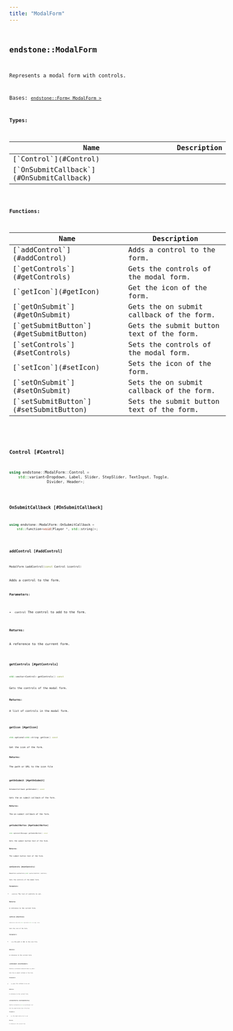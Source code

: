 ```yaml
---
title: "ModalForm"
---
```


## <code className="doc-symbol doc-symbol-class"/> endstone::ModalForm

Represents a modal form with controls.


Bases: [`endstone::Form< ModalForm >`](form)






**Types:**

<table>
<thead>
   <tr>
      <th>Name</th>
      <th>Description</th>
   </tr>
</thead>
<tbody>
<tr key="classendstone_1_1_modal_form_1a8e10f5a1239c36f705b0a61711efa6ef">
    <td>[`Control`](#Control)</td>
    <td></td>
</tr>
<tr key="classendstone_1_1_modal_form_1ab4f2f004b3e53a53b2ebe3c9ae04b740">
    <td>[`OnSubmitCallback`](#OnSubmitCallback)</td>
    <td></td>
</tr>
</tbody>
</table>









**Functions:**

<table>
<thead>
   <tr>
      <th>Name</th>
      <th>Description</th>
   </tr>
</thead>
<tbody>
<tr key="classendstone_1_1_modal_form_1a452bb91fb803add030766ca27b591ff2">
    <td>[`addControl`](#addControl)</td>
    <td>Adds a control to the form.</td>
</tr>
<tr key="classendstone_1_1_modal_form_1a9d307f7b12bb0b9fcc13ae2b6945db93">
    <td>[`getControls`](#getControls)</td>
    <td>Gets the controls of the modal form.</td>
</tr>
<tr key="classendstone_1_1_modal_form_1a5b90bdebd0b0e810a4d8fbdeb15fa18d">
    <td>[`getIcon`](#getIcon)</td>
    <td>Get the icon of the form.</td>
</tr>
<tr key="classendstone_1_1_modal_form_1afb79d3eda590aca8e014c5db99715e70">
    <td>[`getOnSubmit`](#getOnSubmit)</td>
    <td>Gets the on submit callback of the form.</td>
</tr>
<tr key="classendstone_1_1_modal_form_1a5e57d1511c91d8af59d8df8ad3f29803">
    <td>[`getSubmitButton`](#getSubmitButton)</td>
    <td>Gets the submit button text of the form.</td>
</tr>
<tr key="classendstone_1_1_modal_form_1ab65ea6f6acb1b5c10610e83ce5f67bc2">
    <td>[`setControls`](#setControls)</td>
    <td>Sets the controls of the modal form.</td>
</tr>
<tr key="classendstone_1_1_modal_form_1a4192a3d22178a35987c77ce2a4cee2e2">
    <td>[`setIcon`](#setIcon)</td>
    <td>Sets the icon of the form.</td>
</tr>
<tr key="classendstone_1_1_modal_form_1a9b0b97dfd47eb028a0dda6b1229bacec">
    <td>[`setOnSubmit`](#setOnSubmit)</td>
    <td>Sets the on submit callback of the form.</td>
</tr>
<tr key="classendstone_1_1_modal_form_1a0829564dd011a2e7de8518900dd17561">
    <td>[`setSubmitButton`](#setSubmitButton)</td>
    <td>Sets the submit button text of the form.</td>
</tr>
</tbody>
</table>

### <code className="doc-symbol doc-symbol-typedef"/> Control [#Control]

```cpp
using endstone::ModalForm::Control =
    std::variant<Dropdown, Label, Slider, StepSlider, TextInput, Toggle,
                 Divider, Header>;
```
### <code className="doc-symbol doc-symbol-typedef"/> OnSubmitCallback [#OnSubmitCallback]

```cpp
using endstone::ModalForm::OnSubmitCallback =
    std::function<void(Player *, std::string)>;
```
### <code className="doc-symbol doc-symbol-function"/> addControl [#addControl]

```cpp
ModalForm &addControl(const Control &control)
```

Adds a control to the form.





**Parameters:**


* `control` The control to add to the form. 



**Returns:**

A reference to the current form. 





        
### <code className="doc-symbol doc-symbol-function"/> getControls [#getControls]

```cpp
std::vector<Control> getControls() const
```

Gets the controls of the modal form.





**Returns:**

A list of controls in the modal form. 





        
### <code className="doc-symbol doc-symbol-function"/> getIcon [#getIcon]

```cpp
std::optional<std::string> getIcon() const
```

Get the icon of the form.





**Returns:**

The path or URL to the icon file 





        
### <code className="doc-symbol doc-symbol-function"/> getOnSubmit [#getOnSubmit]

```cpp
OnSubmitCallback getOnSubmit() const
```

Gets the on submit callback of the form.





**Returns:**

The on submit callback of the form. 





        
### <code className="doc-symbol doc-symbol-function"/> getSubmitButton [#getSubmitButton]

```cpp
std::optional<Message> getSubmitButton() const
```

Gets the submit button text of the form.





**Returns:**

The submit button text of the form. 





        
### <code className="doc-symbol doc-symbol-function"/> setControls [#setControls]

```cpp
ModalForm &setControls(std::vector<Control> controls)
```

Sets the controls of the modal form.





**Parameters:**


* `controls` The list of controls to set. 



**Returns:**

A reference to the current form. 





        
### <code className="doc-symbol doc-symbol-function"/> setIcon [#setIcon]

```cpp
ModalForm &setIcon(std::optional<std::string> icon)
```

Sets the icon of the form.





**Parameters:**


* `icon` The path or URL to the icon file. 



**Returns:**

A reference to the current form. 





        
### <code className="doc-symbol doc-symbol-function"/> setOnSubmit [#setOnSubmit]

```cpp
ModalForm &setOnSubmit(OnSubmitCallback on_submit)
```

Sets the on submit callback of the form.





**Parameters:**


* `on_submit` The callback to be set. 



**Returns:**

A reference to the current form. 





        
### <code className="doc-symbol doc-symbol-function"/> setSubmitButton [#setSubmitButton]

```cpp
ModalForm &setSubmitButton(std::optional<Message> text)
```

Sets the submit button text of the form.





**Parameters:**


* `text` The submit button text to set. 



**Returns:**

A reference to the current form. 





        